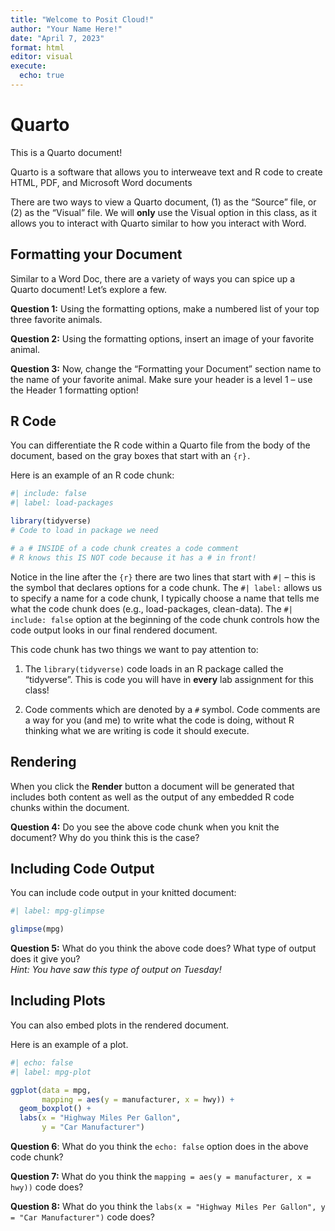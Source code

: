 ```yaml
---
title: "Welcome to Posit Cloud!"
author: "Your Name Here!"
date: "April 7, 2023"
format: html
editor: visual
execute: 
  echo: true
---
```


# Quarto

This is a Quarto document!

Quarto is a software that allows you to interweave text and R code to create HTML, PDF, and Microsoft Word documents

There are two ways to view a Quarto document, (1) as the "Source" file, or (2) as the "Visual" file. We will **only** use the Visual option in this class, as it allows you to interact with Quarto similar to how you interact with Word.

## Formatting your Document

Similar to a Word Doc, there are a variety of ways you can spice up a Quarto document! Let's explore a few.

**Question 1:** Using the formatting options, make a numbered list of your top three favorite animals.

**Question 2:** Using the formatting options, insert an image of your favorite animal.

**Question 3:** Now, change the "Formatting your Document" section name to the name of your favorite animal. Make sure your header is a level 1 -- use the Header 1 formatting option!

## R Code

You can differentiate the R code within a Quarto file from the body of the document, based on the gray boxes that start with an `{r}.`

Here is an example of an R code chunk:

```r
#| include: false
#| label: load-packages

library(tidyverse)
# Code to load in package we need

# a # INSIDE of a code chunk creates a code comment
# R knows this IS NOT code because it has a # in front! 
```

Notice in the line after the `{r}` there are two lines that start with `#|` – this is the symbol that declares options for a code chunk. The `#| label:` allows us to specify a name for a code chunk, I typically choose a name that tells me what the code chunk does (e.g., load-packages, clean-data). The `#| include: false` option at the beginning of the code chunk controls how the code output looks in our final rendered document.

This code chunk has two things we want to pay attention to:

1.  The `library(tidyverse)` code loads in an R package called the "tidyverse". This is code you will have in **every** lab assignment for this class!

2.  Code comments which are denoted by a `#` symbol. Code comments are a way for you (and me) to write what the code is doing, without R thinking what we are writing is code it should execute.

## Rendering

When you click the **Render** button a document will be generated that includes both content as well as the output of any embedded R code chunks within the document.

**Question 4:** Do you see the above code chunk when you knit the document? Why do you think this is the case?

## Including Code Output

You can include code output in your knitted document:

```r
#| label: mpg-glimpse

glimpse(mpg)
```

**Question 5:** What do you think the above code does? What type of output does it give you?\
*Hint: You have saw this type of output on Tuesday!\
*

## Including Plots

You can also embed plots in the rendered document.

Here is an example of a plot.

```r
#| echo: false
#| label: mpg-plot

ggplot(data = mpg, 
       mapping = aes(y = manufacturer, x = hwy)) + 
  geom_boxplot() +
  labs(x = "Highway Miles Per Gallon", 
       y = "Car Manufacturer")
```

**Question 6**: What do you think the `echo: false` option does in the above code chunk?

**Question 7:** What do you think the `mapping = aes(y = manufacturer, x = hwy))` code does?

**Question 8:** What do you think the `labs(x = "Highway Miles Per Gallon", y = "Car Manufacturer")` code does?
